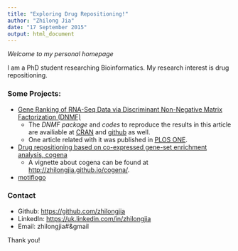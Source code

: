 ```yaml
---
title: "Exploring Drug Repositioning!"
author: "Zhilong Jia"
date: "17 September 2015"
output: html_document
---
```


_Welcome to my personal homepage_

I am a PhD student researching Bioinformatics. My research interest is drug repositioning.

### Some Projects:

*  [Gene Ranking of RNA-Seq Data via Discriminant Non-Negative Matrix Factorization (DNMF)](http://journals.plos.org/plosone/article?id=10.1371/journal.pone.0137782)
    + The *DNMF package* and *codes* to reproduce the results in this article are availiable at [CRAN](https://cran.r-project.org/web/packages/DNMF/index.html) and [github]((https://github.com/zhilongjia/geneRanking)) as well.
    + One article related with it was published in [PLOS ONE](http://journals.plos.org/plosone/article?id=10.1371/journal.pone.0137782).

* [Drug repositioning based on co-expressed gene-set enrichment analysis, cogena](https://github.com/zhilongjia/cogena)
    + A vignette about cogena can be found at <http://zhilongjia.github.io/cogena/>.

* [motiflogo](https://github.com/zhilongjia/motiflogo)

### Contact
* Github: <https://github.com/zhilongjia> 
* LinkedIn: <https://uk.linkedin.com/in/zhilongjia>
* Email: zhilongjia#&gmail

Thank you!


